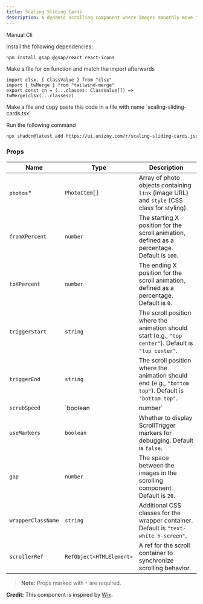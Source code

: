 ```yaml
---
title: Scaling Sliding Cards
description: A dynamic scrolling component where images smoothly move from the right, scaling up as they enter and down as they exit towards the left, creating an engaging and fluid visual effect.
---
```


<ComponentPreview
  name="scaling-sliding-cards-demo"
  className="[&_.preview>[data-orientation=vertical]]:sm:max-w-[70%]"
/>

<Tabs defaultValue="manual">

<TabsList>
  <TabsTrigger value="manual">Manual</TabsTrigger>
  <TabsTrigger value="cli">Cli</TabsTrigger>
</TabsList>

<TabsContent value="manual">

<Steps>

<Step>Install the following dependencies:</Step>

```bash
npm install gsap @gsap/react react-icons
```
<Step>Make a file for cn function and match the import afterwards</Step>

```tsx
import clsx, { ClassValue } from "clsx"
import { twMerge } from "tailwind-merge"
export const cn = (...classes: ClassValue[]) => twMerge(clsx(...classes))
```
<Step>
  Make a file and copy paste this code in a file with name `scaling-sliding-cards.tsx`
</Step>

<ComponentSource name="scaling-sliding-cards" />

</Steps>

</TabsContent>

<TabsContent value="cli">

<Steps>

<Step>Run the following command </Step>

```bash
npx shadcn@latest add https://ui.unizoy.com/r/scaling-sliding-cards.json
```

</Steps>

</TabsContent>

</Tabs>

### Props

| Name                     | Type                         | Description                                                                                                         |
| ------------------------ | ---------------------------- | ------------------------------------------------------------------------------------------------------------------- |
| `photos`*                | `PhotoItem[]`                | Array of photo objects containing `link` (image URL) and `style` (CSS class for styling).                          |
| `fromXPercent`           | `number`                     | The starting X position for the scroll animation, defined as a percentage. Default is `100`.                        |
| `toXPercent`             | `number`                     | The ending X position for the scroll animation, defined as a percentage. Default is `0`.                           |
| `triggerStart`           | `string`                     | The scroll position where the animation should start (e.g., `"top center"`). Default is `"top center"`.            |
| `triggerEnd`             | `string`                     | The scroll position where the animation should end (e.g., `"bottom top"`). Default is `"bottom top"`.              |
| `scrubSpeed`             | `boolean | number`             | Speed of the scroll-triggered animation. `true` for default, or set a custom speed. Default is `true`.             |
| `useMarkers`             | `boolean`                    | Whether to display ScrollTrigger markers for debugging. Default is `false`.                                         |
| `gap`                    | `number`                     | The space between the images in the scrolling component. Default is `20`.                                          |
| `wrapperClassName`       | `string`                     | Additional CSS classes for the wrapper container. Default is `"text-white h-screen"`.                              |
| `scrollerRef`            | `RefObject<HTMLElement>`     | A ref for the scroll container to synchronize scrolling behavior.                                                  |

> **Note:** Props marked with `*` are required.

<Callout className="my-6">

**Credit:** This component is inspired by [Wix](https://www.wix.com/studio/pantone-color-of-the-year-2025).

</Callout>